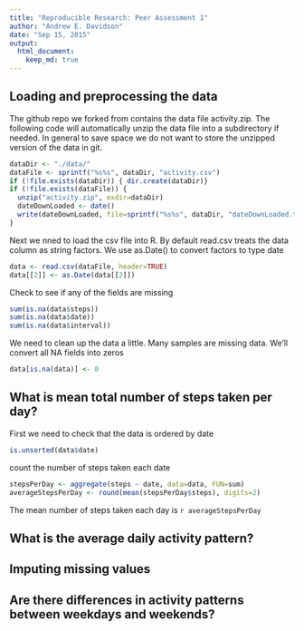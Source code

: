 ```yaml
---
title: "Reproducible Research: Peer Assessment 1"
author: "Andrew E. Davidson"
date: "Sep 15, 2015"
output: 
  html_document:
    keep_md: true
---
```



## Loading and preprocessing the data
The github repo we forked from contains the data file activity.zip. 
The following code will automatically unzip the data file into a subdirectory
if needed. In general to save space we do not want to store the unzipped version 
of the data in git.


```r
dataDir <- "./data/"
dataFile <- sprintf("%s%s", dataDir, "activity.csv")
if (!file.exists(dataDir)) { dir.create(dataDir)}
if (!file.exists(dataFile)) {
  unzip("activity.zip", exdir=dataDir)
  dateDownLoaded <- date()
  write(dateDownLoaded, file=sprintf("%s%s", dataDir, "dateDownLoaded.txt"))
}
```

Next we nned to load the csv file into R. By default read.csv treats the data column as string
factors. We use as.Date() to convert factors to type date
```r
data <- read.csv(dataFile, header=TRUE)
data[[2]] <- as.Date(data[[2]])
```

Check to see if any of the fields are missing
```r
sum(is.na(data$steps))
sum(is.na(data$date))
sum(is.na(data$interval))
```

We need to clean up the data a little. Many samples are missing data. We'll 
convert all NA fields into zeros
```r
data[is.na(data)] <- 0
```

## What is mean total number of steps taken per day?
First we need to check that the data is ordered by date
```r
is.unsorted(data$date)
```

count the number of steps taken each date
```r
stepsPerDay <- aggregate(steps ~ date, data=data, FUN=sum)
averageStepsPerDay <- round(mean(stepsPerDay$steps), digits=2)
```

The mean number of steps taken each day is `r averageStepsPerDay`


## What is the average daily activity pattern?



## Imputing missing values



## Are there differences in activity patterns between weekdays and weekends?
